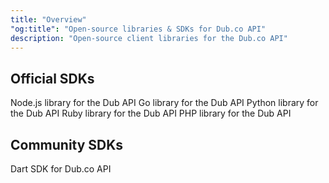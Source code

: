 ```yaml
---
title: "Overview"
"og:title": "Open-source libraries & SDKs for Dub.co API"
description: "Open-source client libraries for the Dub.co API"
---
```


## Official SDKs

<CardGroup cols={2}>
  <Card title="Node.js" icon="node-js" href="/sdks/typescript/overview">
    Node.js library for the Dub API
  </Card>
  <Card title="Go" icon="golang" href="https://d.to/go" iconType="brands">
    Go library for the Dub API
  </Card>
  <Card title="Python" icon="python" href="https://d.to/python">
    Python library for the Dub API
  </Card>
  <Card title="Ruby" icon="gem" href="https://d.to/ruby">
    Ruby library for the Dub API
  </Card>
  <Card title="PHP" icon="php" href="https://d.to/php">
    PHP library for the Dub API
  </Card>
</CardGroup>

## Community SDKs

<CardGroup cols={2}>
  <Card title="Flutter (Dart)" icon="github" href="https://d.to/dart">
    Dart SDK for Dub.co API
  </Card>
</CardGroup>
